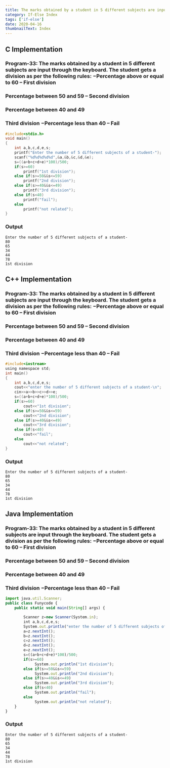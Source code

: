```yaml
---
title: The marks obtained by a student in 5 different subjects are input through the keyboard. The student gets a division as per the following rules: −Percentage above or equal to 60 – First division −Percentage between 50 and 59 – Second division −Percentage between 40 and 49 – Third division −Percentage less than 40 – Fail
category: If-Else Index
tags: ['if-else']
date: 2020-04-16
thumbnailText: Index
---
```


## C Implementation
### Program-33: The marks obtained by a student in 5 different subjects are input through the keyboard. The student gets a division as per the following rules: −Percentage above or equal to 60 – First division
### Percentage between 50 and 59 – Second division
### Percentage between 40 and 49
### Third division −Percentage less than 40 – Fail
```c
#include<stdio.h>
void main()
{
    int a,b,c,d,e,s;
    printf("Enter the number of 5 different subjects of a student-");
    scanf("%d%d%d%d%d",&a,&b,&c,&d,&e);
    s=((a+b+c+d+e)*100)/500;
    if(s>=60)
        printf("1st division");
    else if(s>=50&&s<=59)
        printf("2nd division");
    else if(s>=40&&s<=49)
        printf("3rd division");
    else if(s<40)
        printf("fail");
    else
        printf("not related");
}
```
### Output
```
Enter the number of 5 different subjects of a student-
80
65
34
44
78
1st division
```

## C++ Implementation
### Program-33: The marks obtained by a student in 5 different subjects are input through the keyboard. The student gets a division as per the following rules: −Percentage above or equal to 60 – First division
### Percentage between 50 and 59 – Second division
### Percentage between 40 and 49
### Third division −Percentage less than 40 – Fail
```c
#include<iostream>
using namespace std;
int main()
{
    int a,b,c,d,e,s;
    cout<<"enter the number of 5 different subjects of a student-\n";
    cin>>a>>b>>c>>d>>e;
    s=((a+b+c+d+e)*100)/500;
    if(s>=60)
        cout<<"1st division";
    else if(s>=50&&s<=59)
        cout<<"2nd division";
    else if(s>=40&&s<=49)
        cout<<"3rd division";
    else if(s<40)
        cout<<"fail";
    else
        cout<<"not related";
}
```
### Output
```
Enter the number of 5 different subjects of a student-
80
65
34
44
78
1st division
```

## Java Implementation
### Program-33: The marks obtained by a student in 5 different subjects are input through the keyboard. The student gets a division as per the following rules: −Percentage above or equal to 60 – First division
### Percentage between 50 and 59 – Second division
### Percentage between 40 and 49
### Third division −Percentage less than 40 – Fail
```js
import java.util.Scanner;
public class Funycode {
    public static void main(String[] args) {

        Scanner z=new Scanner(System.in);
        int a,b,c,d,e,s;
        System.out.println("enter the number of 5 different subjects of a student-\n");
        a=z.nextInt();
        b=z.nextInt();
        c=z.nextInt();
        d=z.nextInt();
        e=z.nextInt();
        s=((a+b+c+d+e)*100)/500;
        if(s>=60)
             System.out.println("1st division");
        else if(s>=50&&s<=59)
             System.out.println("2nd division");
        else if(s>=40&&s<=49)
             System.out.println("3rd division");
        else if(s<40)
             System.out.println("fail");
        else
             System.out.println("not related");
    }
}
```
### Output
```
Enter the number of 5 different subjects of a student-
80
65
34
44
78
1st division
```
